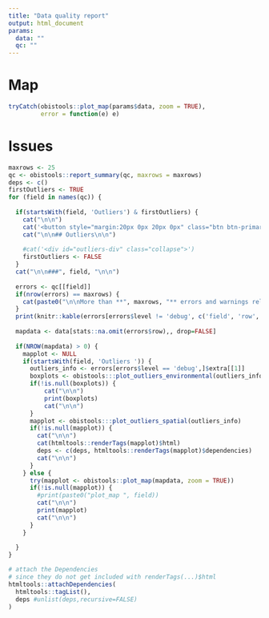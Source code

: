 ```yaml
---
title: "Data quality report"
output: html_document
params:
  data: ""
  qc: ""
---
```


# Map

```r
tryCatch(obistools::plot_map(params$data, zoom = TRUE),
         error = function(e) e)
```

# Issues

```r
maxrows <- 25
qc <- obistools::report_summary(qc, maxrows = maxrows)
deps <- c()
firstOutliers <- TRUE
for (field in names(qc)) {
  
  if(startsWith(field, 'Outliers') & firstOutliers) {
    cat("\n\n")
    cat('<button style="margin:20px 0px 20px 0px" class="btn btn-primary" data-toggle="collapse" data-target="#outliers"> Show/Hide Outliers </button>')
    cat("\n\n## Outliers\n\n")
    
    #cat('<div id="outliers-div" class="collapse">')
    firstOutliers <- FALSE
  }
  cat("\n\n###", field, "\n\n")
  
  errors <- qc[[field]]
  if(nrow(errors) == maxrows) {
    cat(paste0("\n\nMore than **", maxrows, "** errors and warnings related to this field were found, the first **", maxrows, "** are printed below and shown on a map whenever possible.\n"))
  }
  print(knitr::kable(errors[errors$level != 'debug', c('field', 'row', 'level', 'message')], row.names = FALSE))
  
  mapdata <- data[stats::na.omit(errors$row),, drop=FALSE]
  
  if(NROW(mapdata) > 0) {
    mapplot <- NULL
    if(startsWith(field, 'Outliers ')) {
      outliers_info <- errors[errors$level == 'debug',]$extra[[1]]
      boxplots <- obistools:::plot_outliers_environmental(outliers_info)
      if(!is.null(boxplots)) {
          cat("\n\n")
          print(boxplots)
          cat("\n\n")
      }
      mapplot <- obistools:::plot_outliers_spatial(outliers_info)
      if(!is.null(mapplot)) {
        cat("\n\n")
        cat(htmltools::renderTags(mapplot)$html)
        deps <- c(deps, htmltools::renderTags(mapplot)$dependencies)
        cat("\n\n")
      }
    } else {
      try(mapplot <- obistools::plot_map(mapdata, zoom = TRUE))
      if(!is.null(mapplot)) {
        #print(paste0("plot_map ", field))
        cat("\n\n")
        print(mapplot)
        cat("\n\n")
      }
    }
    
  }
}
```

```r
# attach the Dependencies
# since they do not get included with renderTags(...)$html
htmltools::attachDependencies(
  htmltools::tagList(),
  deps #unlist(deps,recursive=FALSE)
)
```

<script>
$("#outliers").attr("class","collapse");
</script>
